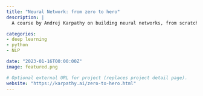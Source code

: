 ```yaml
---
title: "Neural Network: from zero to hero"
description: |
  A course by Andrej Karpathy on building neural networks, from scratch, in code.

categories:
- deep learning
- python
- NLP

date: "2023-01-16T00:00:00Z"
image: featured.png

# Optional external URL for project (replaces project detail page).
website: "https://karpathy.ai/zero-to-hero.html"
---
```



